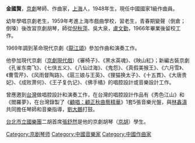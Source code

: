 '''金國賢'''，[[京劇|京劇]]琴師、作曲家，[[上海|上海]]人，1948年生，現任中國國家1級作曲員。

幼年學唱京劇老生，1959年考進上海市戲曲學校，習老生，青春期變聲（倒倉；倒嗓）後改習京劇胡琴，師從[[倪秋萍|倪秋萍]]、吳大泉，[[盧文勤|盧文勤]]，1966年畢業後留校工作。

1969年調到革命現代京劇《[[龍江頌|龍江頌]]》參加作曲和演奏工作。

他參加現代京劇（[[京劇現代戲|京劇現代戲]]）《審椅子》、《黑水英魂》、《映山紅》；新編古裝京劇《孔雀东南飞》、《七侠五义》、《八仙过海》、《鬼怨》、《真假美猴王》、《六月雪》、《曹雪芹》、《风雨督陶路》、《扈三娘与王英》、《狸猫换太子》、《十五貫》、《大唐贵妃》、《成败萧何》、《王子复仇记》、《佛手橘》的唱腔設計或音樂設計工作。

曾應邀到[[台灣|台灣]]做唱腔設計和演奏工作，在台灣的唱腔設計作品有《秀色江山》和《閻羅夢》，在台灣錄製了《[[顧唱：顧正秋曲藝精華|顧唱：顧正秋曲藝精華]]》1套5張音樂光盤，與[[林鑫濤|林鑫濤]]共同擔任琴師和音樂指導，[[劉大鵬|劉大鵬]]打鼓。

[[台北市立國樂團|台北市立國樂團]]二胡首席[[張舒然|張舒然]]是他的京劇胡琴（[[京胡|京胡]]）學生。

[[Category:京剧琴师|Category:京剧琴师]]
[[Category:中國音樂家|Category:中國音樂家]]
[[Category:中國作曲家|Category:中國作曲家]]